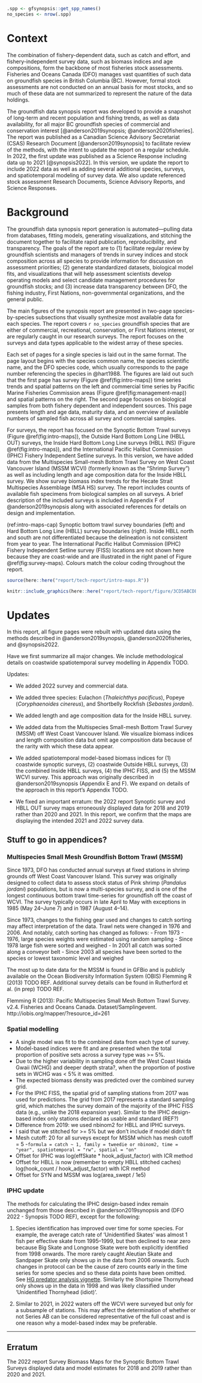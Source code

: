 ```r
.spp <- gfsynopsis::get_spp_names()
no_species <- nrow(.spp)
```

# Context {#sec:context}

The combination of fishery-dependent data, such as catch and effort, and fishery-independent survey data, such as biomass indices and age compositions, form the backbone of most fisheries stock assessments.
Fisheries and Oceans Canada (DFO) manages vast quantities of such data on groundfish species in British Columbia (BC).
However, formal stock assessments are not conducted on an annual basis for most stocks, and so much of these data are not summarized to represent the nature of the data holdings.

The groundfish data synopsis report was developed to provide a snapshot of long-term and recent population and fishing trends, as well as data availability, for all major BC groundfish species of commercial and conservation interest [@anderson2019synopsis; @anderson2020fisheries].
The report was published as a Canadian Science Advisory Secretariat (CSAS) Research Document [@anderson2019synopsis] to facilitate review of the methods, with the intent to update the report on a regular schedule.
In 2022, the first update was published as a Science Response including data up to 2021 [@synopsis2022].
In this version, we update the report to include 2022 data as well as adding several additional species, surveys, and spatiotemporal modeling of survey data. We also update referenced stock assessment Research Documents, Science Advisory Reports, and Science Responses.

# Background {#sec:background}

The groundfish data synopsis report generation is automated---pulling data from databases, fitting models, generating visualizations, and stitching the document together to facilitate rapid publication, reproducibility, and transparency.
The goals of the report are to
(1) facilitate regular review by groundfish
scientists and managers of trends in survey indices and stock composition
across all species to provide information for discussion on assessment
priorities;
(2) generate standardized datasets, biological model fits, and visualizations that will help assessment scientists develop operating models and select candidate management procedures for groundfish stocks; and
(3) increase data transparency between DFO, the fishing industry, First Nations, non-governmental organizations, and the general public.

The main figures of the synopsis report are presented in two-page species-by-species subsections that visually synthesize most available data for each species.
The report covers `r no_species` groundfish species that are either of commercial, recreational, conservation, or First Nations interest, or are regularly caught in our research surveys.
The report focuses on the surveys and data types applicable to the widest array of these species.

Each set of pages for a single species is laid out in the same format.
The page layout begins with the species common name, the species scientific name, and the DFO species code, which usually corresponds to the page number referencing the species in @hart1988.
The figures are laid out such that the first page has survey (Figure \@ref(fig:intro-maps)) time series trends and spatial patterns on the left and commercial time series by Pacific Marine Fisheries Commission areas (Figure \@ref(fig:management-map)) and spatial patterns on the right.
The second page focuses on biological samples from both fishery dependent and independent sources.
This page presents length and age data, maturity data, and an overview of available numbers of sampled fish across all survey and commercial samples.

For surveys, the report has focused on the Synoptic Bottom Trawl surveys (Figure \@ref(fig:intro-maps)), the Outside Hard Bottom Long Line (HBLL OUT) surveys, the Inside Hard Bottom Long Line surveys (HBLL INS) (Figure \@ref(fig:intro-maps)), and the International Pacific Halibut Commission (IPHC) Fishery Independent Setline surveys.
In this version, we have added data from the Multispecies Small-mesh Bottom Trawl Survey on West Coast Vancouver Island (MSSM WCVI) (formerly known as the "Shrimp Survey") as well as including length and age composition data for the Inside HBLL survey.
We show survey biomass index trends for the Hecate Strait Multispecies Assemblage (MSA HS) survey.
The report includes counts of available fish specimens from biological samples on all surveys.
A brief description of the included surveys is included in Appendix F of @anderson2019synopsis along with associated references for details on design and implementation.

(ref:intro-maps-cap) Synoptic bottom trawl survey boundaries (left) and Hard Bottom Long Line (HBLL) survey boundaries (right). 
Inside HBLL north and south are not differentiated because the delineation is not consistent from year to year. 
The International Pacific Halibut Commission (IPHC) Fishery Independent Setline survey (FISS) locations are not shown here because they are coast-wide and are illustrated in the right panel of Figure \@ref(fig:survey-maps).
Colours match the colour coding throughout the report.

<!-- TODO UPDATE COLOURS!! -->

```r
source(here::here("report/tech-report/intro-maps.R"))
```

```r
knitr::include_graphics(here::here("report/tech-report/figure/3CD5ABCDE.png"), dpi = NA)
```

# Updates {#sec:update}

In this report, all figure pages were rebuilt with updated data using the methods described in @anderson2019synopsis, @anderson2020fisheries, and @synopsis2022.

Have we first summarize all major changes. We include methodological details on coastwide spatiotemporal survey modelling in Appendix TODO.

Updates:

* We added 2022 survey and commercial data.

* We added three species: Eulachon (*Thaleichthys pacificus*), Popeye (*Coryphaenoides cinereus*), and Shortbelly Rockfish (*Sebastes jordani*).

* We added length and age composition data for the Inside HBLL survey.

* We added data from the Multispecies Small-mesh Bottom Trawl Survey (MSSM) off West Coast Vancouver Island. We visualize biomass indices and length composition data but omit age composition data because of the rarity with which these data appear.

* We added spatiotemporal model-based biomass indices for (1) coastwide synoptic surveys, (2) coastwide Outside HBLL surveys, (3) the combined Inside HBLL surveys, (4) the IPHC FISS, and (5) the MSSM WCVI survey. This approach was originally described in @anderson2019synopsis (Appendix E and F). We expand on details of the approach in this report's Appendix TODO.

* We fixed an important erratum: the 2022 report Synoptic survey and HBLL OUT survey maps erroneously displayed data for 2018 and 2019 rather than 2020 and 2021. In this report, we confirm that the maps are displaying the intended 2021 and 2022 survey data.


## Stuff to go in appendices?

### Multispecies Small Mesh Groundfish Bottom Trawl (MSSM)

Since 1973, DFO has conducted annual surveys at fixed stations in shrimp grounds off West Coast Vancouver Island.
This survey was originally designed to collect data to assess stock status of Pink shrimp (*Pandalus jordani*) populations, but is now a multi-species survey, and is one of the longest continuous bottom trawl time-series for groundfish off the coast of WCVI.
The survey typically occurs in late April to May with exceptions in 1985 (May 24--June 7) and in 1987 (August 4--14).

Since 1973, changes to the fishing gear used and changes to catch sorting may affect interpretation of the data.
Trawl nets were changed in 1976 and 2006. And notably, catch sorting has changed as follows:
  - From 1973 - 1976, large species weights were estimated using random sampling
  - Since 1978 large fish were sorted and weighed
  - In 2001 all catch was sorted along a conveyor belt
  - Since 2003 all species have been sorted to the species or lowest taxonomic level and weighed

The most up to date data for the MSSM is found in GFBio and is publicly available on the Ocean Biodiversity Information System (OBIS) Flemming R (2013) TODO REF. Additional survey details can be found in Rutherford et al. (in prep) TODO REF.

Flemming R (2013): Pacific Multispecies Small Mesh Bottom Trawl Survey. v2.4. Fisheries and Oceans Canada. Dataset/Samplingevent. http://iobis.org/mapper/?resource_id=261


<!-- TODO: update table 1 -->

### Spatial modelling

- A single model was fit to the combined data from each type of survey.
- Model-based indices were fit and are presented when the total proportion of positive sets across a survey type was >= 5%.
- Due to the higher variability in sampling done off the West Coast Haida Gwaii (WCHG) and deeper depth strata?, when the proportion of postive sets in WCHG was < 5% it was omitted.
- The expected biomass density was predicted over the combined survey grid.
- For the IPHC FISS, the spatial grid of sampling stations from 2017 was used for predictions. The grid from 2017 represents a standard sampling grid, which matches the survey domain of the majority of the IPHC FISS data (e.g., unlike the 2018 expansion year). Similar to the IPHC design-based index only stations declared as usable and standard (REF?)
- Difference from 2019: we used nbinom2 for HBLL and IPHC surveys.
- I said that we stitched for >= 5% but we don't include if model didn't fit
- Mesh cutoff: 20 for all surveys except for MSSM which has mesh cutoff = 5
-`formula = catch ~ 1, family = tweedie or nbinom2, time = "year", spatiotemporal = "rw", spatial = "on"`
- Offset for IPHC was log(effSkate * hook_adjust_factor) with ICR method
- Offset for HBLL is now (remember to empty HBLL stitched caches) log(hook_count / hook_adjust_factor) with ICR method
- Offset for SYN and MSSM was log(area_swept / 1e5)


### IPHC update

The methods for calculating the IPHC design-based index remain unchanged from those described in @anderson2019synopsis and (DFO 2022 - Synopsis TODO REF), except for the following:

1. Species identification has improved over time for some species. For example, the average catch rate of 'Unidentified Skates' was almost 1 fish per effective skate from 1995–1999, but then declined to near zero because Big Skate and Longnose Skate were both explicitly identified from 1998 onwards. The more rarely caught Aleutian Skate and Sandpaper Skate only shows up in the data from 2006 onwards. Such changes in protocol can be the cause of zero counts early in the time series for some species and so these data points have been omitted. See [HG predator analysis vignette](http://htmlpreview.github.io/?https://github.com/pbs-assess/gfiphc/blob/master/vignettes/analysis_for_HG_herring_predators.html). Similarly the Shortspine Thornyhead only shows up in the data in 1998 and was likely classified under 'Unidentified Thornyhead (idiot)'.

2. Similar to 2021, in 2022 waters off the WCVI were surveyed but only for a subsample of stations. This may affect the determination of whether or not Series AB can be considered representative of the full coast and is one reason why a model-based index may be preferable.

---

## Erratum

The 2022 report Survey Biomass Maps for the Synoptic Bottom Trawl Surveys displayed data and model estimates for 2018 and 2019 rather than 2020 and 2021.
